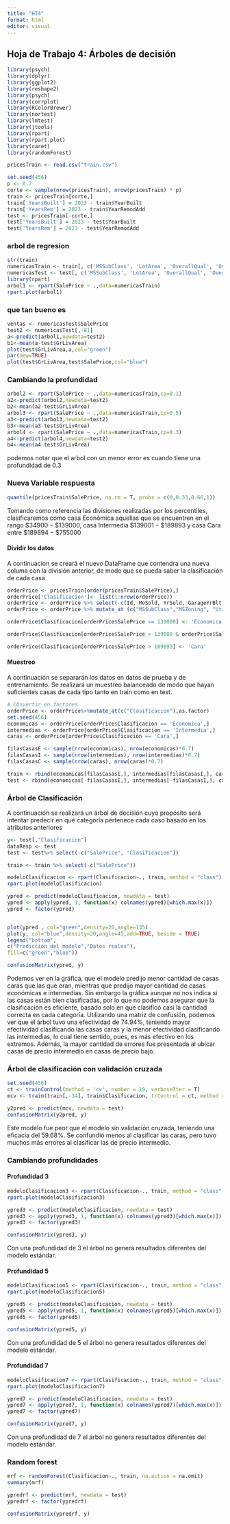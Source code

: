 ```yaml
---
title: "HT4"
format: html
editor: visual
---
```


## Hoja de Trabajo 4: Árboles de decisión

```r

library(psych)
library(dplyr)
library(ggplot2)
library(reshape2)
library(psych)
library(corrplot)
library(RColorBrewer)
library(nortest)
library(lmtest)
library(jtools)
library(rpart)
library(rpart.plot)
library(caret)
library(randomForest)

pricesTrain <- read.csv("train.csv")
```

```r
set.seed(456)
p <- 0.7
corte <- sample(nrow(pricesTrain), nrow(pricesTrain) * p)
train <- pricesTrain[corte,]
train['YearsBuilt'] = 2023 - train$YearBuilt
train['YearsRem'] = 2023 - train$YearRemodAdd
test <- pricesTrain[-corte,]
test['YearsBuilt'] = 2023 - test$YearBuilt
test['YearsRem'] = 2023 - test$YearRemodAdd
```

### arbol de regresion

```r
str(train)
numericasTrain <- train[, c('MSSubClass', 'LotArea', 'OverallQual', 'OverallCond', 'YearsBuilt', 'YearsRem', 'BsmtFinSF1', 'BsmtFinSF2', 'BsmtUnfSF', 'TotalBsmtSF', 'X1stFlrSF', 'X2ndFlrSF', 'LowQualFinSF', 'GrLivArea', 'BsmtFullBath', 'BsmtHalfBath', 'FullBath', 'HalfBath', 'BedroomAbvGr', 'KitchenAbvGr', 'TotRmsAbvGrd', 'Fireplaces', 'GarageCars', 'GarageArea', 'WoodDeckSF', 'OpenPorchSF', 'EnclosedPorch', 'X3SsnPorch', 'ScreenPorch', 'PoolArea', 'MiscVal', 'MoSold', 'SalePrice')]
numericasTest <- test[, c('MSSubClass', 'LotArea', 'OverallQual', 'OverallCond', 'YearsBuilt', 'YearsRem', 'BsmtFinSF1', 'BsmtFinSF2', 'BsmtUnfSF', 'TotalBsmtSF', 'X1stFlrSF', 'X2ndFlrSF', 'LowQualFinSF', 'GrLivArea', 'BsmtFullBath', 'BsmtHalfBath', 'FullBath', 'HalfBath', 'BedroomAbvGr', 'KitchenAbvGr', 'TotRmsAbvGrd', 'Fireplaces', 'GarageCars', 'GarageArea', 'WoodDeckSF', 'OpenPorchSF', 'EnclosedPorch', 'X3SsnPorch', 'ScreenPorch', 'PoolArea', 'MiscVal', 'MoSold', 'SalePrice')]
library(rpart)
arbol1 <- rpart(SalePrice ~ .,data=numericasTrain)
rpart.plot(arbol1)
```

### que tan bueno es

```r
ventas <- numericasTest$SalePrice
test2 <- numericasTest[,-81]
a<-predict(arbol1,newdata=test2)
b1<-mean(a-test$GrLivArea)
plot(test$GrLivArea,a,col="green")
par(new=TRUE)
plot(test$GrLivArea,test$SalePrice,col="blue")

```

### Cambiando la profundidad 

```r
arbol2 <- rpart(SalePrice ~ .,data=numericasTrain,cp=0.1)
a2<-predict(arbol2,newdata=test2)
b2<-mean(a2-test$GrLivArea)
arbol3 <- rpart(SalePrice ~ .,data=numericasTrain,cp=0.5)
a3<-predict(arbol3,newdata=test2)
b3<-mean(a3-test$GrLivArea)
arbol4 <- rpart(SalePrice ~ .,data=numericasTrain,cp=0.3)
a4<-predict(arbol4,newdata=test2)
b4<-mean(a4-test$GrLivArea)
```

podemos notar que el arbol con un menor error es cuando tiene una profundidad de 0.3

### Nueva Variable respuesta

```r
quantile(pricesTrain$SalePrice, na.rm = T, probs = c(0,0.33,0.66,1))
```

Tomando como referencia las divisiones realizadas por los percentiles, clasificaremos como casa Económica aquellas que se encuentren en el rango $\$34900-\$139000$, casa Intermedia $\$139001-\$189893$ y casa Cara entre $\$189894 - \$755000$

#### Dividir los datos

A continuacion se creará el nuevo DataFrame que contendra una nueva columa con la división anterior, de modo que se pueda saber la clasificación de cada casa

```r
orderPrice <- pricesTrain[order(pricesTrain$SalePrice),]
orderPrice['Clasificacion']<- list(1:nrow(orderPrice))
orderPrice <- orderPrice %>% select(-c(Id, MoSold, YrSold, GarageYrBlt, Alley, LotShape, LandContour, Condition2, YearBuilt, Exterior2nd, FireplaceQu, GarageQual, SaleType,BsmtFinType2, BsmtFinSF2, BsmtUnfSF, BsmtFullBath, BsmtHalfBath, X3SsnPorch, GarageFinish))
orderPrice <- orderPrice %>% mutate_at (c("MSSubClass","MSZoning", "Utilities", "LotConfig", "Street", "LandSlope", "Neighborhood", "Condition1", "BldgType", "HouseStyle", "OverallQual", "OverallCond", "RoofStyle", "PavedDrive", "RoofMatl", "Exterior1st", "MasVnrType", "ExterQual", "ExterCond","Foundation", "BsmtQual", "BsmtCond", "BsmtExposure", "BsmtFinType1", "Heating", "HeatingQC", "CentralAir","Electrical", "Functional", "GarageType", "GarageCond", "PoolQC", "Fence", "MiscFeature", "SaleCondition"), as.factor)

orderPrice$Clasificacion[orderPrice$SalePrice <= 139000] <- 'Economica'

orderPrice$Clasificacion[orderPrice$SalePrice > 139000 & orderPrice$SalePrice <= 189893 ] <- 'Intermedia'

orderPrice$Clasificacion[orderPrice$SalePrice > 189893] <- 'Cara'
```


#### Muestreo

A continuación se separarán los datos en datos de prueba y de entrenamiento. Se realizará un muestreo balanceado de modo que hayan suficientes casas de cada tipo tanto en train como en test.

```r
# COnvertir en factores
orderPrice <- orderPrice%>%mutate_at(c("Clasificacion"),as.factor)
set.seed(456)
economicas <- orderPrice[orderPrice$Clasificacion == 'Economica',]
intermedias <- orderPrice[orderPrice$Clasificacion == 'Intermedia',]
caras <- orderPrice[orderPrice$Clasificacion == 'Cara',]

filasCasasE <- sample(nrow(economicas), nrow(economicas)*0.7)
filasCasasI <- sample(nrow(intermedias), nrow(intermedias)*0.7)
filasCasasC <- sample(nrow(caras), nrow(caras)*0.7)

train <- rbind(economicas[filasCasasE,], intermedias[filasCasasI,], caras[filasCasasC,])
test <- rbind(economicas[-filasCasasE,], intermedias[-filasCasasI,], caras[-filasCasasC,])
```

### Árbol de Clasificación

A continuación se realizará un árbol de decisión cuyo propósito será intentar predecir en qué categoría pertenece cada caso basado en los atributos anteriores

```r

y<- test[,"Clasificacion"]
dataResp <- test
test <- test%>% select(-c("SalePrice", "Clasificacion"))

train <- train %>% select(-c("SalePrice"))

modeloClasificacion <- rpart(Clasificacion~., train, method = "class")
rpart.plot(modeloClasificacion)

ypred <- predict(modeloClasificacion, newdata = test)
ypred <- apply(ypred, 1, function(x) colnames(ypred)[which.max(x)])
ypred <- factor(ypred)


plot(ypred , col="green",density=20,angle=135)
plot(y, col="blue",density=20,angle=45,add=TRUE, beside = TRUE)
legend("bottom",
c("Predicción del modelo","Datos reales"),
fill=c("green","blue"))

confusionMatrix(ypred, y)
```

Podemos ver en la gráfica, que el modelo predijo menor cantidad de casas caras que las que eran, mientras que predijo mayor cantidad de casas económicas e intermedias. Sin embargo la gráfica aunque no nos indica si las casas están bien clasificadas, por lo que no podemos asegurar que la clasificación es eficiente, basado solo en que clasificó casi la cantidad correcta en cada categoría. Utilizando una matriz de confusión, podemos ver que el árbol tuvo una efectividad de 74.94%, teniendo mayor efectividad clasificando las casas caras y la menor efectividad clasificando las intermedias, lo cual tiene sentido, pues, es más efectivo en los extremos. Además, la mayor cantidad de errores fue presentada al ubicar casas de precio intermedio en casas de precio bajo. 

### Árbol de clasificación con validación cruzada

```r
set.seed(456)
ct <- trainControl(method = 'cv', number = 10, verboseIter = T)
mcv <- train(train[,-34], train$Clasificacion, trControl = ct, method = 'rpart')

y2pred <- predict(mcv, newdata = test)
confusionMatrix(y2pred, y)
```

Este modelo fue peor que el modelo sin validación cruzada, teniendo una eficacia del 59.68%. Se confundió menos al clasificar las caras, pero tuvo muchos más errores al clasificar las de precio intermedio.

### Cambiando profundidades

#### Profundidad 3

```r
modeloClasificacion3 <- rpart(Clasificacion~., train, method = "class", maxdepth = 3)
rpart.plot(modeloClasificacion3)

ypred3 <- predict(modeloClasificacion, newdata = test)
ypred3 <- apply(ypred3, 1, function(x) colnames(ypred3)[which.max(x)])
ypred3 <- factor(ypred3)

confusionMatrix(ypred3, y)
```

Con una profundidad de 3 el árbol no genera resultados diferentes del modelo estándar.

#### Profundidad 5

```r
modeloClasificacion5 <- rpart(Clasificacion~., train, method = "class", maxdepth = 5)
rpart.plot(modeloClasificacion5)

ypred5 <- predict(modeloClasificacion, newdata = test)
ypred5 <- apply(ypred5, 1, function(x) colnames(ypred5)[which.max(x)])
ypred5 <- factor(ypred5)

confusionMatrix(ypred5, y)
```

Con una profundidad de 5 el árbol no genera resultados diferentes del modelo estándar.

#### Profundidad 7

```r
modeloClasificacion7 <- rpart(Clasificacion~., train, method = "class", maxdepth = 7)
rpart.plot(modeloClasificacion7)

ypred7 <- predict(modeloClasificacion, newdata = test)
ypred7 <- apply(ypred7, 1, function(x) colnames(ypred7)[which.max(x)])
ypred7 <- factor(ypred7)

confusionMatrix(ypred7, y)
```

Con una profundidad de 7 el árbol no genera resultados diferentes del modelo estándar.

### Random forest

```r
mrf <- randomForest(Clasificacion~., train, na.action = na.omit)
summary(mrf)

ypredrf <- predict(mrf, newdata = test)
ypredrf <- factor(ypredrf)

confusionMatrix(ypredrf, y)
```

### 

